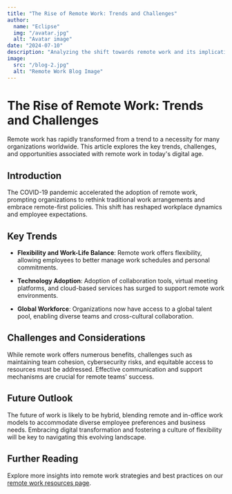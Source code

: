```yaml
---
title: "The Rise of Remote Work: Trends and Challenges"
author: 
  name: "Eclipse"
  img: "/avatar.jpg"
  alt: "Avatar image"
date: "2024-07-10"
description: "Analyzing the shift towards remote work and its implications."
image:
  src: "/blog-2.jpg"
  alt: "Remote Work Blog Image"
---
```



# The Rise of Remote Work: Trends and Challenges

<MarkdownAuthor img={author.img} author={author.name} date={date} />

<MarkdownImages src={image.src} alt={image.alt} />

Remote work has rapidly transformed from a trend to a necessity for many organizations worldwide. This article explores the key trends, challenges, and opportunities associated with remote work in today's digital age.

## Introduction

The COVID-19 pandemic accelerated the adoption of remote work, prompting organizations to rethink traditional work arrangements and embrace remote-first policies. This shift has reshaped workplace dynamics and employee expectations.

## Key Trends

- **Flexibility and Work-Life Balance**: Remote work offers flexibility, allowing employees to better manage work schedules and personal commitments.
  
- **Technology Adoption**: Adoption of collaboration tools, virtual meeting platforms, and cloud-based services has surged to support remote work environments.

- **Global Workforce**: Organizations now have access to a global talent pool, enabling diverse teams and cross-cultural collaboration.

## Challenges and Considerations

While remote work offers numerous benefits, challenges such as maintaining team cohesion, cybersecurity risks, and equitable access to resources must be addressed. Effective communication and support mechanisms are crucial for remote teams' success.

## Future Outlook

The future of work is likely to be hybrid, blending remote and in-office work models to accommodate diverse employee preferences and business needs. Embracing digital transformation and fostering a culture of flexibility will be key to navigating this evolving landscape.

## Further Reading

Explore more insights into remote work strategies and best practices on our [remote work resources page](https://yourcompany.com/remote-work-resources).

